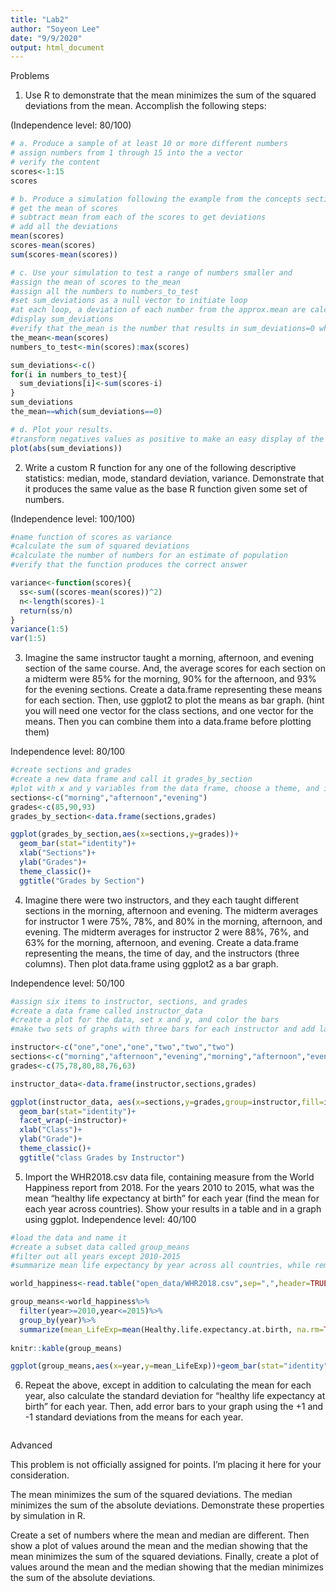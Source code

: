 ```yaml
---
title: "Lab2"
author: "Soyeon Lee"
date: "9/9/2020"
output: html_document
---
```


Problems

1. Use R to demonstrate that the mean minimizes the sum of the squared deviations from the mean. Accomplish the following steps:

(Independence level: 80/100) 
```r
# a. Produce a sample of at least 10 or more different numbers
# assign numbers from 1 through 15 into the a vector
# verify the content
scores<-1:15
scores
```
```r
# b. Produce a simulation following the example from the concepts section
# get the mean of scores
# subtract mean from each of the scores to get deviations
# add all the deviations 
mean(scores)
scores-mean(scores)
sum(scores-mean(scores))
```
```r
# c. Use your simulation to test a range of numbers smaller and          larger than the mean to show that the mean minimizes the sum of      the squared deviations from the mean.
#assign the mean of scores to the_mean
#assign all the numbers to numbers_to_test
#set sum_deviations as a null vector to initiate loop
#at each loop, a deviation of each number from the approx.mean are calculated and added as a sum, which is then assigned to each position in sum_deviations
#display sum_deviations
#verify that the_mean is the number that results in sum_deviations=0 when it is suggested as the mean
the_mean<-mean(scores)
numbers_to_test<-min(scores):max(scores)

sum_deviations<-c()
for(i in numbers_to_test){
  sum_deviations[i]<-sum(scores-i)
}
sum_deviations
the_mean==which(sum_deviations==0)
```
```r
# d. Plot your results.
#transform negatives values as positive to make an easy display of the 0 sum_deviations 
plot(abs(sum_deviations))
```

2. Write a custom R function for any one of the following descriptive statistics: median, mode, standard deviation, variance. Demonstrate that it produces the same value as the base R function given some set of numbers.

(Independence level: 100/100)
```r
#name function of scores as variance
#calculate the sum of squared deviations
#calculate the number of numbers for an estimate of population
#verify that the function produces the correct answer 

variance<-function(scores){
  ss<-sum((scores-mean(scores))^2)
  n<-length(scores)-1
  return(ss/n)
}
variance(1:5)
var(1:5)
```

3. Imagine the same instructor taught a morning, afternoon, and evening section of the same course. And, the average scores for each section on a midterm were 85% for the morning, 90% for the afternoon, and 93% for the evening sections. Create a data.frame representing these means for each section. Then, use ggplot2 to plot the means as bar graph. (hint you will need one vector for the class sections, and one vector for the means. Then you can combine them into a data.frame before plotting them)

Independence level: 80/100
```r
#create sections and grades
#create a new data frame and call it grades_by_section
#plot with x and y variables from the data frame, choose a theme, and include labels and a title
sections<-c("morning","afternoon","evening")
grades<-c(85,90,93)
grades_by_section<-data.frame(sections,grades)

ggplot(grades_by_section,aes(x=sections,y=grades))+
  geom_bar(stat="identity")+
  xlab("Sections")+
  ylab("Grades")+
  theme_classic()+
  ggtitle("Grades by Section")
```

4. Imagine there were two instructors, and they each taught different sections in the morning, afternoon and evening. The midterm averages for instructor 1 were 75%, 78%, and 80% in the morning, afternoon, and evening. The midterm averages for instructor 2 were 88%, 76%, and 63% for the morning, afternoon, and evening. Create a data.frame representing the means, the time of day, and the instructors (three columns). Then plot data.frame using ggplot2 as a bar graph.

Independence level: 50/100
```r
#assign six items to instructor, sections, and grades
#create a data frame called instructor_data
#create a plot for the data, set x and y, and color the bars
#make two sets of graphs with three bars for each instructor and add labels

instructor<-c("one","one","one","two","two","two")
sections<-c("morning","afternoon","evening","morning","afternoon","evening")
grades<-c(75,78,80,88,76,63)

instructor_data<-data.frame(instructor,sections,grades)

ggplot(instructor_data, aes(x=sections,y=grades,group=instructor,fill=instructor))+
  geom_bar(stat="identity")+
  facet_wrap(~instructor)+
  xlab("Class")+
  ylab("Grade")+
  theme_classic()+
  ggtitle("class Grades by Instructor")
```

5. Import the WHR2018.csv data file, containing measure from the World Happiness report from 2018. For the years 2010 to 2015, what was the mean “healthy life expectancy at birth” for each year (find the mean for each year across countries). Show your results in a table and in a graph using ggplot.
  Independence level: 40/100
```r
#load the data and name it
#create a subset data called group_means
#filter out all years except 2010-2015
#summarize mean life expectancy by year across all countries, while removing the entry that has no information

world_happiness<-read.table("open_data/WHR2018.csv",sep=",",header=TRUE)

group_means<-world_happiness%>%
  filter(year>=2010,year<=2015)%>%
  group_by(year)%>%
  summarize(mean_LifeExp=mean(Healthy.life.expectancy.at.birth, na.rm=TRUE))
  
knitr::kable(group_means)

ggplot(group_means,aes(x=year,y=mean_LifeExp))+geom_bar(stat="identity")
```

6. Repeat the above, except in addition to calculating the mean for each year, also calculate the standard deviation for “healthy life expectancy at birth” for each year. Then, add error bars to your graph using the +1 and -1 standard deviations from the means for each year.
```r

```



Advanced

This problem is not officially assigned for points. I’m placing it here for your consideration.

The mean minimizes the sum of the squared deviations. The median minimizes the sum of the absolute deviations. Demonstrate these properties by simulation in R.

Create a set of numbers where the mean and median are different. Then show a plot of values around the mean and the median showing that the mean minimizes the sum of the squared deviations. Finally, create a plot of values around the mean and the median showing that the median minimizes the sum of the absolute deviations.
